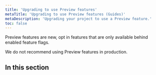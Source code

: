 ```yaml
---
title: 'Upgrading to use Preview features'
metaTitle: 'Upgrading to use Preview features (Guides)'
metaDescription: 'Upgrading your project to use a Preview feature.'
toc: false
---
```


<TopBlock>

Preview features are new, opt in features that are only available behind enabled feature flags.

<Admonition type="warning">

We do not recommend using Preview features in production.

</Admonition>

</TopBlock>

## In this section

<Subsections />
